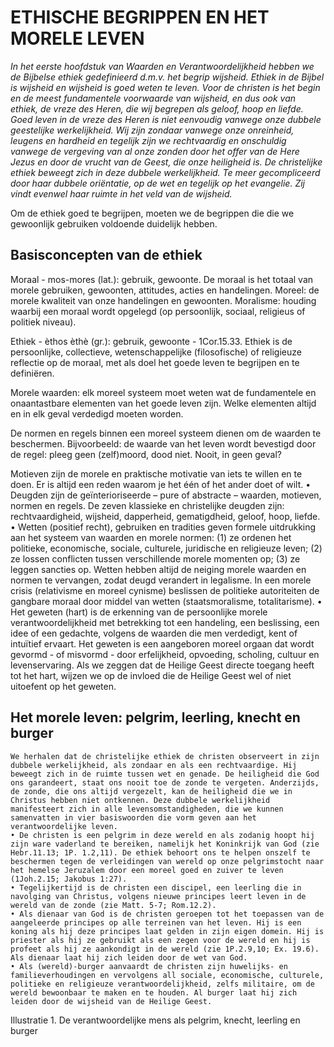 #   ETHISCHE BEGRIPPEN EN HET MORELE LEVEN  
*In het eerste hoofdstuk van Waarden en Verantwoordelijkheid hebben we de Bijbelse ethiek gedefinieerd d.m.v. het begrip wijsheid. Ethiek in de Bijbel is wijsheid en wijsheid is goed weten te leven. Voor de christen is het begin en de meest fundamentele voorwaarde van wijsheid, en dus ook van ethiek, de vreze des Heren, die wij begrepen als geloof, hoop en liefde. Goed leven in de vreze des Heren is niet eenvoudig vanwege onze dubbele geestelijke werkelijkheid. Wij zijn zondaar vanwege onze onreinheid, leugens en hardheid en tegelijk zijn we rechtvaardig en onschuldig vanwege de vergeving van al onze zonden door het offer van de Here Jezus en door de vrucht van de Geest, die onze heiligheid is. De christelijke ethiek beweegt zich in deze dubbele werkelijkheid. Te meer gecompliceerd door haar dubbele oriëntatie, op de wet en tegelijk op het evangelie. Zij vindt evenwel haar ruimte in het veld van de wijsheid. *

Om de ethiek goed te begrijpen, moeten we de begrippen die die we gewoonlijk gebruiken voldoende duidelijk hebben.

## Basisconcepten van de ethiek 

Moraal - mos-mores (lat.): gebruik, gewoonte. De moraal is het totaal van morele gebruiken, gewoonten, attitudes, acties en handelingen. Moreel: de morele kwaliteit van onze handelingen en gewoonten. Moralisme: houding waarbij een moraal wordt opgelegd (op persoonlijk, sociaal, religieus of politiek niveau). 

Ethiek - èthos èthè (gr.): gebruik, gewoonte - 1Cor.15.33. Ethiek is de persoonlijke, collectieve, wetenschappelijke (filosofische) of religieuze reflectie op de moraal, met als doel het goede leven te begrijpen en te definiëren.

Morele waarden: elk moreel systeem moet weten wat de fundamentele en onaantastbare elementen van het goede leven zijn. Welke elementen altijd en in elk geval verdedigd moeten worden. 

De normen en regels binnen een moreel systeem dienen om de waarden te beschermen. Bijvoorbeeld: de waarde van het leven wordt bevestigd door de regel: pleeg geen (zelf)moord, dood niet. Nooit, in geen geval? 

Motieven zijn de morele en praktische motivatie van iets te willen en te doen. Er is altijd een reden waarom je het één of het ander doet of wilt.
    • Deugden zijn de geïnterioriseerde – pure of abstracte – waarden, motieven,  normen en regels. De zeven klassieke en christelijke deugden zijn: rechtvaardigheid, wijsheid, dapperheid, gematigdheid, geloof, hoop, liefde. 
    • Wetten (positief recht), gebruiken en tradities geven formele uitdrukking aan het systeem van waarden en morele normen: (1) ze ordenen het politieke, economische, sociale, culturele, juridische en religieuze leven; (2) ze lossen conflicten tussen verschillende morele momenten op; (3) ze leggen sancties op. Wetten hebben altijd de neiging morele waarden en normen te vervangen, zodat deugd verandert in legalisme. In een morele crisis (relativisme en moreel cynisme) beslissen de politieke autoriteiten de gangbare moraal door middel van wetten (staatsmoralisme, totalitarisme). 
    • Het geweten (hart) is de erkenning van de persoonlijke morele verantwoordelijkheid met betrekking tot een handeling, een beslissing, een idee of een gedachte, volgens de waarden die men verdedigt, kent of intuïtief ervaart. Het geweten is een aangeboren moreel orgaan dat wordt gevormd - of misvormd - door erfelijkheid, opvoeding, scholing, cultuur en levenservaring. Als we zeggen dat de Heilige Geest directe toegang heeft tot het hart, wijzen we op de invloed die de Heilige Geest wel of niet uitoefent op het geweten.

## Het morele leven: pelgrim, leerling, knecht en burger
	We herhalen dat de christelijke ethiek de christen observeert in zijn dubbele werkelijkheid, als zondaar en als een rechtvaardige. Hij beweegt zich in de ruimte tussen wet en genade. De heiligheid die God ons garandeert, staat ons nooit toe de zonde te vergeten. Anderzijds, de zonde, die ons altijd vergezelt, kan de heiligheid die we in Christus hebben niet ontkennen. Deze dubbele werkelijkheid manifesteert zich in alle levensomstandigheden, die we kunnen samenvatten in vier basiswoorden die vorm geven aan het verantwoordelijke leven.
    • De christen is een pelgrim in deze wereld en als zodanig hoopt hij zijn ware vaderland te bereiken, namelijk het Koninkrijk van God (zie Hebr.11.13; 1P. 1.2,11). De ethiek behoort ons te helpen onszelf te beschermen tegen de verleidingen van wereld op onze pelgrimstocht naar het hemelse Jeruzalem door een moreel goed en zuiver te leven (1Joh.2.15; Jakobus 1:27). 
    • Tegelijkertijd is de christen een discipel, een leerling die in navolging van Christus, volgens nieuwe principes leert leven in de wereld van de zonde (zie Matt. 5-7; Rom.12.2). 
    • Als dienaar van God is de christen geroepen tot het toepassen van de aangeleerde principes op alle terreinen van het leven. Hij is een koning als hij deze principes laat gelden in zijn eigen domein. Hij is priester als hij ze gebruikt als een zegen voor de wereld en hij is profeet als hij ze aankondigt in de wereld (zie 1P.2.9,10; Ex. 19.6). Als dienaar laat hij zich leiden door de wet van God. 
    • Als (wereld)-burger aanvaardt de christen zijn huwelijks- en familieverhoudingen en vervolgens all sociale, economische, culturele, politieke en religieuze verantwoordelijkheid, zelfs militaire, om de wereld bewoonbaar te maken en te houden. Al burger laat hij zich leiden door de wijsheid van de Heilige Geest. 
Illustratie 1. De verantwoordelijke mens als pelgrim, knecht, leerling en burger

